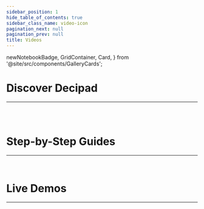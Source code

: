 ```yaml
---
sidebar_position: 1
hide_table_of_contents: true
sidebar_class_name: video-icon
pagination_next: null
pagination_prev: null
title: Videos
---
```


  newNotebookBadge,
  GridContainer,
  Card,
} from '@site/src/components/GalleryCards';


# Discover Decipad

---

<br />

<VideoGridContainer>
  <VideoCard
    img2="/docs/img/thumbnails/thumbnail-first-notebook.png"
    title="Get started with Decipad"
    notebook="/docs/quick-start/notebooks#video-create-your-first-notebook"
    description="Decipad is an interactive notebook where you can create and explain calculations, empowering you to make better decisions with numbers."
  />
  <VideoCard
    img2="/docs/img/thumbnails/thumbnail-drag.png"
    title="Drag and Drop! Build models faster"
    notebook="https://www.loom.com/share/596f645bf4d448389677ff355214b75d"
    description="The drag and drop feature in Decipad allows you to easily organize and manipulate your data to do calculations and explain results."
  />
  <VideoCard
    img2="/docs/img/thumbnails/thumbnail-tables.png"
    title="Create Tables on Decipad"
    notebook="/docs/quick-start/tables"
    description="Tables help you organize your numbers and create quick calculations."
  />
  <VideoCard
    img2="/docs/img/thumbnails/thumbnail-data-views.png"
    title="Explore data with Data Views"
    notebook="/docs/quick-start/data-views"
    description="Data views are a quick and easy way to create summarized snapshots from a table to help you present meaningful insights."
  />
  <VideoCard
    img2="/docs/img/thumbnails/thumbnail-code-integrations.png"
    title="Code Integrations"
    notebook="/docs/integrations/code"
    description="Run custom javascript code inside your notebooks to fetch data."
  />
  <VideoCard
    img2="/docs/img/thumbnails/thumbnail-sql-integrations.png"
    title="SQL Integrations"
    notebook="https://youtu.be/irTKNI61DPA"
    description="Run custom SQL queries inside your notebooks to fetch data."
  />
  <VideoCard
    img2="/docs/img/thumbnails/thumbnail-api-secrets.png"
    title="API Secret Keys"
    notebook="https://www.loom.com/share/c3d2177a8b744ea7b8a939bdbd3881dc"
    description="Setup API secret keys on your workspace to ensure secure access to your keys by restricting unauthorized users."
  />
</VideoGridContainer>

<br />

# Step-by-Step Guides

---

<br />

<VideoGridContainer>
  <VideoCard
    img2="/docs/img/thumbnails/thumbnail-dcf-apple.png"
    title="Apple Discounted Cash Flow (DCF) Valuation"
    notebook="https://www.loom.com/share/ec90720997e94307ba93ec9a7354312e"
    description="Learn how to create your own DCF model on Decipad using Apple's ($AAPL) stock as an example."
  />
  <VideoCard
    img2="/docs/img/thumbnails/thumbnail-sales-comission.png"
    title="A tiered rate sales commission plan on Decipad"
    notebook="https://www.loom.com/share/7978e120058942cd9ce5c2981238e6d2"
    description="Create interactive commission plans to help your sales team understand their variable compensation better."
  />
</VideoGridContainer>

# Live Demos

---

<br />

<VideoGridContainer>
  <VideoCard
    img2="/docs/img/thumbnails/thumbnail-talking-numbers1.png"
    title="Talking Numbers #1: The Future of Numbers Beyond Spreadsheets "
    notebook="https://www.loom.com/share/575ce42dbfc44f8b8bd1bafc7a834c16"
    description="Learn how to build an interactive bussiness model on Decipad and get to know our latest features: data integrations and AI-assisted narratives."
  />
</VideoGridContainer>
